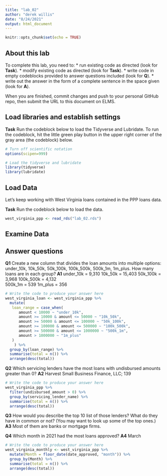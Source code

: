 ```yaml
---
title: "lab_02"
author: "derek willis"
date: "8/24/2021"
output: html_document
---
```


```r
knitr::opts_chunk$set(echo = TRUE)
```

## About this lab

To complete this lab, you need to:
* run existing code as directed (look for **Task**).
* modify existing code as directed (look for **Task**).
* write code in empty codeblocks provided to answer questions included (look for **Q**).
* write out the answer in the form of a complete sentence in the space given (look for **A**).

When you are finished, commit changes and push to your personal GitHub repo, then submit the URL to this document on ELMS.

## Load libraries and establish settings

**Task** Run the codeblock below to load the Tidyverse and Lubridate. To run the codeblock, hit the little green play button in the upper right corner of the gray area (the codeblock) below.

```r
# Turn off scientific notation
options(scipen=999)

# Load the tidyverse and lubridate
library(tidyverse)
library(lubridate)
```

## Load Data

Let's keep working with West Virginia loans contained in the PPP loans data.  

**Task** Run the codeblock below to load the data.

```r
west_virginia_ppp <- read_rds("lab_02.rds")
```

## Examine Data

## Answer questions

**Q1** Create a new column that divides the loan amounts into multiple options: under_10k, 10k_50k, 50k_100k, 100k_500k, 500k_1m, 1m_plus. How many loans are in each group?
**A1**  under_10k = 9,310   10k_50k = 15,403  50k_100k = 3,968  100k_500k = 4,132  
500k_1m = 539   1m_plus = 356

```r
# Write the code to produce your answer here
west_virginia_loan <- west_virginia_ppp %>%
  mutate(
   loan_range = case_when(
      amount < 10000 ~ "under_10k",
      amount >= 10000 & amount <= 50000 ~ "10k_50k",
      amount >= 50000 & amount <= 100000 ~ "50k_100k",
      amount >= 100000 & amount <= 500000 ~ "100k_500k",
      amount >= 500000 & amount <= 1000000 ~ "500k_1m",
      amount > 1000000 ~ "1m_plus"
   )
    ) %>%
  group_by(loan_range) %>%
  summarise(total = n()) %>%
  arrange(desc(total))
```

**Q2** Which servicing lenders have the most loans with undisbursed amounts greater than 0?
**A2** Harvest Small Business Finance, LLC; 139

```r
# Write the code to produce your answer here
west_virginia_ppp %>%
  filter(undisbursed_amount > 0) %>%
  group_by(servicing_lender_name) %>%
  summarise(total = n()) %>% 
  arrange(desc(total))
```

**Q3** How would you describe the top 10 list of those lenders? What do they have in common or not? (You may want to look up some of the top ones.)
**A3** Most of them are banks or mortgage firms. 

**Q4** Which month in 2021 had the most loans approved?
**A4** March

```r
# Write the code to produce your answer here
west_virginia_monthly <- west_virginia_ppp %>%
  mutate(Month = floor_date(date_approved, "month")) %>%
  group_by(Month) %>%
  summarise(total = n()) %>%
  arrange(desc(total))
```

